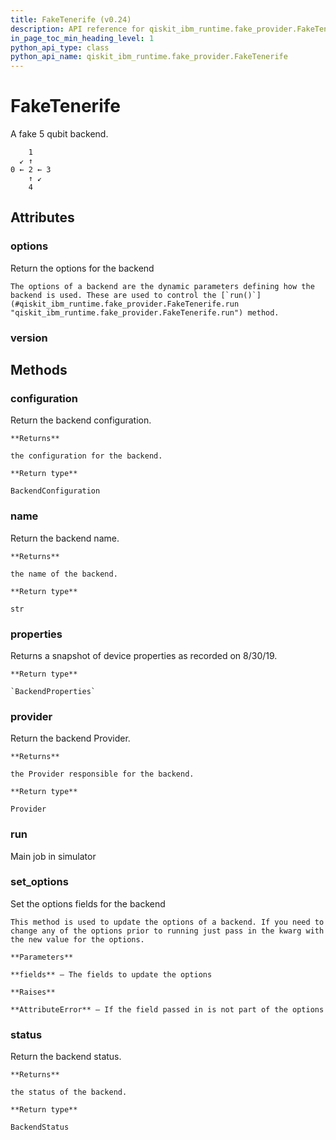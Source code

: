 ```yaml
---
title: FakeTenerife (v0.24)
description: API reference for qiskit_ibm_runtime.fake_provider.FakeTenerife in qiskit-ibm-runtime v0.24
in_page_toc_min_heading_level: 1
python_api_type: class
python_api_name: qiskit_ibm_runtime.fake_provider.FakeTenerife
---
```


# FakeTenerife

<Class id="qiskit_ibm_runtime.fake_provider.FakeTenerife" isDedicatedPage={true} github="https://github.com/Qiskit/qiskit-ibm-runtime/tree/stable/0.24/qiskit_ibm_runtime/fake_provider/backends/tenerife/fake_tenerife.py#L28-L68" signature="FakeTenerife" modifiers="class">
  A fake 5 qubit backend.

  ```text
      1
    ↙ ↑
  0 ← 2 ← 3
      ↑ ↙
      4
  ```

  ## Attributes

  ### options

  <Attribute id="qiskit_ibm_runtime.fake_provider.FakeTenerife.options">
    Return the options for the backend

    The options of a backend are the dynamic parameters defining how the backend is used. These are used to control the [`run()`](#qiskit_ibm_runtime.fake_provider.FakeTenerife.run "qiskit_ibm_runtime.fake_provider.FakeTenerife.run") method.
  </Attribute>

  ### version

  <Attribute id="qiskit_ibm_runtime.fake_provider.FakeTenerife.version" attributeValue="1" />

  ## Methods

  ### configuration

  <Function id="qiskit_ibm_runtime.fake_provider.FakeTenerife.configuration" signature="configuration()">
    Return the backend configuration.

    **Returns**

    the configuration for the backend.

    **Return type**

    BackendConfiguration
  </Function>

  ### name

  <Function id="qiskit_ibm_runtime.fake_provider.FakeTenerife.name" signature="name()">
    Return the backend name.

    **Returns**

    the name of the backend.

    **Return type**

    str
  </Function>

  ### properties

  <Function id="qiskit_ibm_runtime.fake_provider.FakeTenerife.properties" github="https://github.com/Qiskit/qiskit-ibm-runtime/tree/stable/0.24/qiskit_ibm_runtime/fake_provider/backends/tenerife/fake_tenerife.py#L62-L68" signature="properties()">
    Returns a snapshot of device properties as recorded on 8/30/19.

    **Return type**

    `BackendProperties`
  </Function>

  ### provider

  <Function id="qiskit_ibm_runtime.fake_provider.FakeTenerife.provider" signature="provider()">
    Return the backend Provider.

    **Returns**

    the Provider responsible for the backend.

    **Return type**

    Provider
  </Function>

  ### run

  <Function id="qiskit_ibm_runtime.fake_provider.FakeTenerife.run" signature="run(run_input, **kwargs)">
    Main job in simulator
  </Function>

  ### set\_options

  <Function id="qiskit_ibm_runtime.fake_provider.FakeTenerife.set_options" signature="set_options(**fields)">
    Set the options fields for the backend

    This method is used to update the options of a backend. If you need to change any of the options prior to running just pass in the kwarg with the new value for the options.

    **Parameters**

    **fields** – The fields to update the options

    **Raises**

    **AttributeError** – If the field passed in is not part of the options
  </Function>

  ### status

  <Function id="qiskit_ibm_runtime.fake_provider.FakeTenerife.status" signature="status()">
    Return the backend status.

    **Returns**

    the status of the backend.

    **Return type**

    BackendStatus
  </Function>
</Class>

